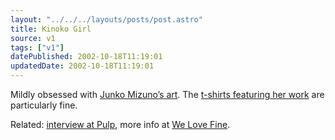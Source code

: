 ```yaml
---
layout: "../../../layouts/posts/post.astro"
title: Kinoko Girl
source: v1
tags: ["v1"]
datePublished: 2002-10-18T11:19:01
updatedDate: 2002-10-18T11:19:01
---
```


Mildly obsessed with [Junko Mizuno&#8217;s art][1]. The [t-shirts featuring her work][2] are particularly fine.

Related: [interview at Pulp][3], more info at [We Love Fine][4].

[1]: http://www.mizuno-junko.com/ "Mizuno Junko Official Website"
[2]: http://www.welovefine.com/fine/shop/html/shoppingjk.html "Mighty Fine Shopping: Junko Mizuno t-shirts (warning - background music!)"
[3]: http://www.pulp-mag.com/archives/5.06/feature_mizuno_01.shtml "Pulp Magazine: 'til her debut as a manga artist"
[4]: http://www.welovefine.com/junko/ "Junko Mizuno at We Love Fine"
